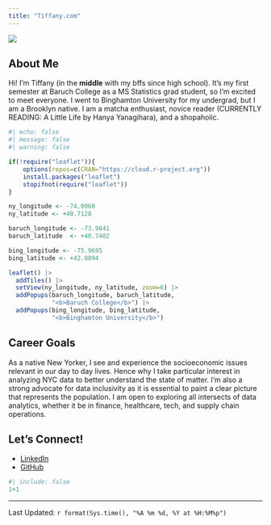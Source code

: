 ```yaml
---
title: "Tiffany.com"
---
```

![](ME.jpeg)

## About Me

Hi! I'm Tiffany (in the **middle** with my bffs since high school). It's my first semester at Baruch College as a MS Statistics grad student, so I'm excited to meet everyone. I went to Binghamton University for my undergrad, but I am a Brooklyn native. I am a matcha enthusiast, novice reader (CURRENTLY READING: A Little Life by Hanya Yanagihara), and a shopaholic. 

```r
#| echo: false
#| message: false
#| warning: false

if(!require("leaflet")){
    options(repos=c(CRAN="https://cloud.r-project.org"))
    install.packages("leaflet")
    stopifnot(require("leaflet"))
}

ny_longitude <- -74.0060
ny_latitude <- +40.7128

baruch_longitude <- -73.9841
baruch_latitude  <- +40.7402

bing_longitude <- -75.9695
bing_latitude <- +42.0894

leaflet() |>
  addTiles() |>
  setView(ny_longitude, ny_latitude, zoom=6) |>
  addPopups(baruch_longitude, baruch_latitude, 
            "<b>Baruch College</b>") |>
  addPopups(bing_longitude, bing_latitude, 
            "<b>Binghamton University</b>")
```

## Career Goals
As a native New Yorker, I see and experience the socioeconomic issues relevant in our day to day lives. Hence why I take particular interest in analyzing NYC data to better understand the state of matter. I'm also a strong advocate for data inclusivity as it is essential to paint a clear picture that represents the population. I am open to exploring all intersects of data analytics, whether it be in finance, healthcare, tech, and supply chain operations. 

## Let's Connect!
* [LinkedIn](https://www.linkedin.com/in/tiffany-ng-02bab3254/)
* [GitHub](https://github.com/tiffany-ngli)

```r
#| include: false
1+1
```
--------------
Last Updated: `r format(Sys.time(), "%A %m %d, %Y at %H:%M%p")`


